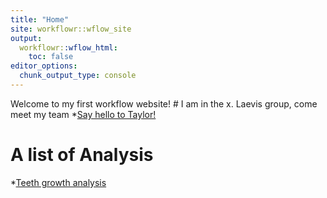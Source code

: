 ```yaml
---
title: "Home"
site: workflowr::wflow_site
output:
  workflowr::wflow_html:
    toc: false
editor_options:
  chunk_output_type: console
---
```


Welcome to my first workflow website! 
# I am in the x. Laevis group, come meet my team
*[Say hello to Taylor!](https://thainsceb.github.io/myproject/)

# A list of Analysis 
*[Teeth growth analysis](teeth.html)



